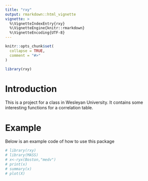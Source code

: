 ```yaml
---
title: "rxy"
output: rmarkdown::html_vignette
vignette: >
  %\VignetteIndexEntry{rxy}
  %\VignetteEngine{knitr::rmarkdown}
  %\VignetteEncoding{UTF-8}
---
```


```r
knitr::opts_chunk$set(
  collapse = TRUE,
  comment = "#>"
)
```

```r
library(rxy)
```

# Introduction

This is a project for a class in Wesleyan University. It contains some interesting functions for a correlation table.

# Example

Below is an example code of how to use this package

```r
# library(rxy)
# library(MASS)
# x<-ryx(Boston,"medv")
# print(x)
# summary(x)
# plot(X)
```

